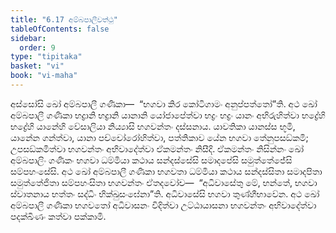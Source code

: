 ```yaml
---
title: "6.17 අම්බපාලීවත්ථු"
tableOfContents: false
sidebar:
  order: 9
type: "tipitaka"
basket: "vi"
book: "vi-maha"
---
```



<DynamicBreadcrumb />

<Division number="288" book="vi-maha">

<Paragraph number="1312" book="vi-maha">
අස්සෝසි ඛෝ අම්බපාලී ගණිකා—  “භගවා කිර කෝටිගාමං අනුප්පත්තෝ”ති. අථ ඛෝ අම්බපාලී ගණිකා භද්‍රානි භද්‍රානි යානානි යෝජාපේත්වා භද්‍රං භද්‍රං යානං අභිරුහිත්වා භද්‍රේහි භද්‍රේහි යානේහි වේසාලියා නිය්‍යාසි භගවන්තං දස්සනාය. යාවතිකා යානස්ස භූමි, යානේන ගන්ත්වා, යානා පච්චෝරෝහිත්වා, පත්තිකාව යේන භගවා තේනුපසඞ්කමි; උපසඞ්කමිත්වා භගවන්තං අභිවාදේත්වා ඒකමන්තං නිසීදි. ඒකමන්තං නිසින්නං ඛෝ අම්බපාලිං ගණිකං භගවා ධම්මියා කථාය සන්දස්සේසි සමාදපේසි සමුත්තේජේසි සම්පහංසේසි. අථ ඛෝ අම්බපාලී ගණිකා භගවතා ධම්මියා කථාය සන්දස්සිතා සමාදපිතා සමුත්තේජිතා සම්පහංසිතා භගවන්තං ඒතදවෝච—  “අධිවාසේතු මේ, භන්තේ, භගවා ස්වාතනාය භත්තං සද්ධිං භික්ඛුසංඝේනා”ති. අධිවාසේසි භගවා තුණ්හීභාවේන. අථ ඛෝ අම්බපාලී ගණිකා භගවතෝ අධිවාසනං විදිත්වා උට්ඨායාසනා භගවන්තං අභිවාදේත්වා පදක්ඛිණං කත්වා පක්කාමි.
</Paragraph>
</Division>